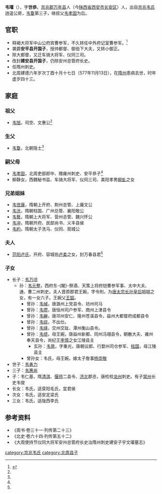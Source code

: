 '''韦瓘'''（{{bd|535年||577年|11月13日|}}），字'''世恭'''，[[京兆郡|京兆郡]][[万年县_(北周)|万年县]]人（今[[陕西省|陕西省]][[西安市|西安市]][[长安区_(西安市)|长安区]]）人，出自[[京兆韦氏|京兆韦氏]]逍遥公房，[[韦敻|韦敻]]第三子，继叔父[[韦孝固|韦孝固]]为后。

==官职==
* 释褐大将军中山公府宾曹参军，不久转任中外府记室曹参军。<ref name=autogenerated1>{{Cite book | author = 罗新，叶炜著 | title = 《新出魏晋南北朝墓志疏证》 | location = 北京市 | publisher = 中华书局 | date =2004| pages =291-294 |ISBN =7-101-04320-8| accessdate = 2015-10-29 | url = | language= zh-cn| quote = }}</ref>
* 袭爵'''安平县开国子'''，授帅都督、御伯下大夫，又转小御正。
* 除大都督，又迁车骑大将军、仪同三司。
* 改封'''建安县开国子'''，仍除安州总管府长史。
* 任隋州刺史。
* 北周建德六年岁次丁酉十月十七日（577年11月13日），在[[隋州|隋州]]患病去世，时年虚岁四十三。

==家庭==
===祖父===
*[[韦旭|韦旭]]，司空、文惠公<ref name=autogenerated1 />

===生父===
*[[韦敻|韦敻]]，北朝隐士<ref name=autogenerated1 />

===嗣父母===
*[[韦孝固|韦孝固]]，北周吏部郎中、赠雍州刺史、安平恭子<ref name=autogenerated1 />
*柳静女，西魏秘书监、车骑大将军、仪同三司、美阳孝男[[柳虬|柳虬]]之女

===兄弟姐妹===
*[[韦世康|韦世康]]，隋朝上开府、荆州总管、上庸文公 
*[[韦洸|韦洸]]，隋朝柱国、广州总管、襄阳敬公
*[[韦藝|韦藝]]，隋朝上大将军、营州总管、魏兴怀公
*[[韦冲|韦冲]]，隋朝开府、民部尚书、义丰县侯
*[[韦約|韦約]]，隋朝太子洗马、仪同、观城公

===夫人===
*[[范阳卢氏|范阳卢氏]]，开府、容城伯[[卢柔|卢柔]]之女，封万春县君<ref name=autogenerated1 />

===子女===
* 长子：[[韦万顷|韦万顷]]
** 孙：[[韦元整|韦元整]]，西府东-{閣}-祭酒、天策上将府铠曹参军事、太中大夫、通、曹二州刺史。夫人晋原郡君王婉，字令則，为[[唐太宗|唐太宗]][[长孙皇后|长孙皇后]]姐姐之女，有一女六子。王婉父[[王韶|王韶]]。
*** 曾孙：[[韦缄|韦缄]]，唐潞州上党县令、坊州司马
*** 曾孙：[[韦缵|韦缵]]，唐恒州司户参军、商州上津县令
*** 曾孙：[[韦綝|韦綝]]，唐邛州安仁、隆州苍溪县令，益州大都督府成都县令
*** 曾孙：[[韦综|韦综]]，不出仕。
*** 曾孙：[[韦绎|韦绎]]，交州交趾、潭州衡山县令。
*** 曾孙：[[韦绩|韦绩]]，母王婉，唐益州新都、同州冯翊县令，朝散大夫、雍州奉天县令，尚纪王[[李慎|李慎]]之女江陵县主
**** 玄孙：[[韦晃|韦晃]]，字重光，唐朝议郎、行婺州司仓参军、[[柱国|柱国]]，母江陵县主
*** 曾孙女：韦氏，母王婉，嫁太子詹事[[杨崇敬|杨崇敬]]
* 世子：[[韦勇力|韦勇力]]
* 三子：[[韦惠尚|韦惠尚]]
* 子：韦仁基，隋[[清淇|清淇]]、[[偃师|偃师]]二县令、[[济北|济北]]郡丞，唐检校[[龙州|龙州]]刺史。有子[[常州|常州]]长史韦俊
* 长女：韦氏，适荥阳毛氏，宜君侯
* 次女：韦氏，适安定梁氏
* 三女：韦氏，适陇西李氏

==参考资料==
* 《周书·卷三十一·列传第二十三》
* 《北史·卷六十四·列传第五十二》
* 《大周使持节仪同大将军安州总管府长史治隋州刺史建安子宇文瓘墓志》

[[category:京兆韦氏|category:京兆韦氏]]
[[category:北周县子|category:北周县子]]